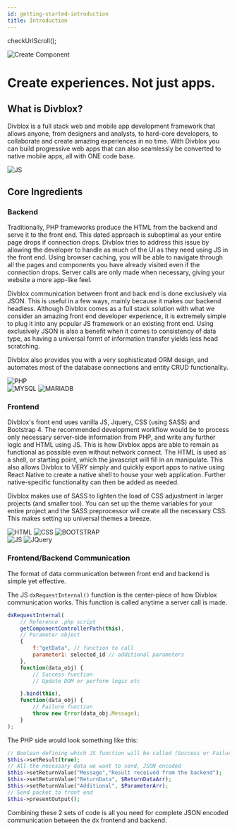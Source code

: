 ```yaml
---
id: getting-started-introduction
title: Introduction
---
```


checkUrlScroll();

<div className="text--center">
 <img alt="Create Component" src={useBaseUrl('_media/divblox-logo-1.png')} />
</div>

<div className="text--center">
 <h1>Create experiences. Not just apps. </h1>
</div>

## What is Divblox?

Divblox is a full stack web and mobile app development framework that allows anyone, from designers and analysts, to hard-core developers, to collaborate and create amazing experiences in no time.
With Divblox you can build progressive web apps that can also seamlessly be converted to native mobile apps, all with ONE code base.

<div className="text--center">
    <img alt="JS" src={useBaseUrl('_getting-started-media/web_based_developers.jpg')} />
</div>

## Core Ingredients

### Backend

Traditionally, PHP frameworks produce the HTML from the backend and serve it to the front end. This dated approach is suboptimal as your entire
page drops if connection drops. Divblox tries to address this issue by allowing the developer to handle as much of the
UI  as they need using JS in the front end. Using browser caching, you will be able to navigate through all the pages and components you have already visited
even if the connection drops.
Server calls are only made when necessary, giving your website a more app-like feel.

Divblox communication between front and back end is done exclusively via JSON. This is useful in a few ways, mainly because it makes our
backend headless. Although Divblox comes as a full stack solution with
what we consider an amazing front end developer experience, it is extremely simple to plug it into any popular JS framework or an existing front end.
Using exclusively JSON is also a benefit when it comes to consistency of data type, as having a universal formt of information transfer yields less head scratching.

Divblox also provides you with a very sophisticated ORM design, and automates most of the database connections and entity CRUD functionality.


<div className="text--center">
    <img alt="PHP" src={useBaseUrl('_media/php.png')} style={{height: '150px'}} />
</div>
<div className="text--center">
    <img alt="MYSQL" src={useBaseUrl('_media/mysql_logo.png')} style={{height: '150px', margin: '5px'}} />
    <img alt="MARIADB" src={useBaseUrl('_media/mariadb.png')} style={{height: '150px', margin: '5px'}} />
</div>


### Frontend

Divblox's front end uses vanilla JS, Jquery, CSS (using SASS) and Bootstrap 4. The recommended development workflow would be
to process only necessary server-side information from PHP, and write
any further logic and HTML using JS. This is how Divblox apps are able to remain as functional as possible even without network connect.
The HTML is used as a shell, or starting point, which the javascript will fill in an manipulate. This also allows Divblox to VERY simply and quickly export apps to native
using React Native to create a native shell to house your web application. Further native-specific functionality can then be added as needed.

Divblox makes use of SASS to lighten the load of CSS adjustment in larger projects (and smaller too). You can set up the
theme variables for your entire project and
the SASS preprocessor will create all the necessary CSS. This makes setting up universal themes a breeze.

<div className="text--center">
 <img alt="HTML" src={useBaseUrl('_media/html.ico')} style={{height: '150px'}}/>
 <img alt="CSS" src={useBaseUrl('_media/css.png')} style={{height: '150px'}} />
 <img alt="BOOTSTRAP" src={useBaseUrl('_media/bootstrap.png')} style={{height: '150px'}} />
</div>
<div className="text--center">
 <img alt="JS" src={useBaseUrl('_media/js.jpg')} style={{height: '150px'}} />
 <img alt="JQuery" src={useBaseUrl('_media/jquery.png')} style={{height: '150px'}} />
</div>

### Frontend/Backend Communication

The format of data communication between front end and backend is simple yet effective.

The JS `dxRequestInternal()` function is the center-piece of how Divblox communication works. This function is called anytime a server call is made.

```js
dxRequestInternal(
    // Reference .php script
    getComponentControllerPath(this),
    // Parameter object
    {
        f:"getData", // function to call
        parameter1: selected_id // additional parameters
    },
    function(data_obj) {
        // Success function
        // Update DOM or perform logic etc

    }.bind(this),
    function(data_obj) {
        // Failure function
        throw new Error(data_obj.Message);
    }
);
```

The PHP side would look something like this:

```php
// Boolean defining which JS function will be called (Success or Failure)
$this->setResult(true);
// All the necessary data we want to send, JSON encoded
$this->setReturnValue("Message","Result received from the backend");
$this->setReturnValue("ReturnData", $ReturnDataArr);
$this->setReturnValue("Additional", $ParameterArr);
// Send packet to front end
$this->presentOutput();
```

Combining these 2 sets of code is all you need for complete JSON encoded communication between the dx frontend and backend.